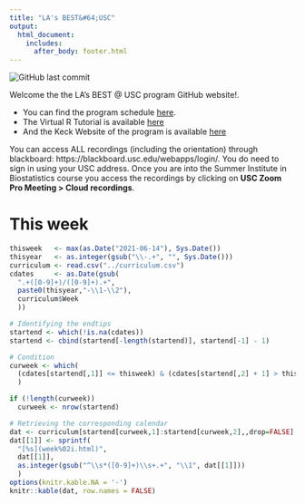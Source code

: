 ```yaml
---
title: "LA's BEST&#64;USC"
output:
  html_document:
    includes:
      after_body: footer.html
---
```


<img alt="GitHub last commit" src="https://img.shields.io/github/last-commit/USCbiostats/LAsBEST">

Welcome the the LA's BEST @ USC program GitHub website!.

- You can find the program schedule [here](curriculum.html). 
- The Virtual R Tutorial is available [here](https://uscbiostats.shinyapps.io/Introduction_to_R/)
- And the Keck Website of the program is available [here](https://lasbest.usc.edu/)

You can access ALL recordings (including the orientation) through blackboard:
https://blackboard.usc.edu/webapps/login/. You do need to sign in using your USC address.
Once you are into the Summer Institute in Biostatistics course you access the
recordings by clicking on **USC Zoom Pro Meeting > Cloud recordings**.

# This week

```r
thisweek   <- max(as.Date("2021-06-14"), Sys.Date())
thisyear   <- as.integer(gsub("\\-.+", "", Sys.Date()))
curriculum <- read.csv("../curriculum.csv")
cdates     <- as.Date(gsub(
  ".+([0-9]+)/([0-9]+).+",
  paste0(thisyear,"-\\1-\\2"),
  curriculum$Week
  ))

# Identifying the endtips
startend <- which(!is.na(cdates))
startend <- cbind(startend[-length(startend)], startend[-1] - 1)

# Condition
curweek <- which(
  (cdates[startend[,1]] <= thisweek) & (cdates[startend[,2] + 1] > thisweek)
  )

if (!length(curweek))
  curweek <- nrow(startend)

# Retrieving the corresponding calendar
dat <- curriculum[startend[curweek,1]:startend[curweek,2],,drop=FALSE]
dat[[1]] <- sprintf(
  "[%s](week%02i.html)",
  dat[[1]],
  as.integer(gsub("^\\s*([0-9]+)\\s+.+", "\\1", dat[[1]]))
  )
options(knitr.kable.NA = '-')
knitr::kable(dat, row.names = FALSE)
```

